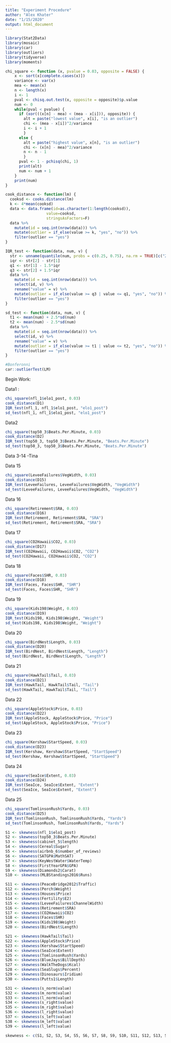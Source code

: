 ```yaml
---
title: "Experiment Procedure"
author: "Alex Khater"
date: "1/15/2020"
output: html_document
---
```

```r
library(Stat2Data)
library(mosaic)
library(car)
library(outliers)
library(tidyverse)
library(moments)
```



```r
chi_square <- function (x, pvalue = 0.03, opposite = FALSE) {
    x <- sort(x[complete.cases(x)])
    variance <- var(x)
    mea <- mean(x)
    n <- length(x)
    i <- 1
    pval <- chisq.out.test(x, opposite = opposite)$p.value
    num <- 0
    while(pval < pvalue) {
      if (xor(((x[n] - mea) < (mea - x[i])), opposite)) {
        alt = paste("lowest value", x[i], "is an outlier")
        chi <- (mea - x[i])^2/variance
        i <- i + 1
        }
      else {
        alt = paste("highest value", x[n], "is an outlier")
        chi <- (x[n] - mea)^2/variance
        n <- n - 1
        }
      pval <- 1 - pchisq(chi, 1)
      print(alt)
      num <- num + 1
    }
    print(num)
}
```

```r
cook_distance <- function(lm) {
  cooksd <- cooks.distance(lm)
  k <- 4*mean(cooksd)
  data <- data.frame(id=as.character(1:length(cooksd)), 
                  value=cooksd, 
                  stringsAsFactors=F)
  data %>%
    mutate(id = seq.int(nrow(data))) %>%
    mutate(outlier = if_else(value >= k, "yes", "no")) %>%
    filter(outlier == "yes")
}
```


```r
IQR_test <- function(data, num, v) {
  str <- unname(quantile(num, probs = c(0.25, 0.75), na.rm = TRUE)[c("25%", "75%")])
  iqr <- str[2] - str[1]
  q1 <- str[1] - 1.5*iqr
  q3 <- str[2] + 1.5*iqr
  data %>%
    mutate(id = seq.int(nrow(data))) %>%
    select(id, v) %>%
    rename("value" = v) %>%
    mutate(outlier = if_else(value >= q3 | value <= q1, "yes", "no")) %>%
    filter(outlier == "yes")
}
```

```r
sd_test <- function(data, num, v) {
  t1 <- mean(num) + 2.5*sd(num)
  t2 <- mean(num) - 2.5*sd(num)
  data %>%
    mutate(id = seq.int(nrow(data))) %>%
    select(id, v) %>%
    rename("value" = v) %>%
    mutate(outlier = if_else(value >= t1 | value <= t2, "yes", "no")) %>%
    filter(outlier == "yes")
}
```

```r
#Bonferonni
car::outlierTest(LM)
```

Begin Work:

Data1 :
```r
chi_square(nfl_1$elo1_post, 0.03)
cook_distance(D1)
IQR_test(nfl_1, nfl_1$elo1_post, "elo1_post")
sd_test(nfl_1, nfl_1$elo1_post, "elo1_post")
```

Data2
```r
chi_square(top50_3$Beats.Per.Minute, 0.03)
cook_distance(D2)
IQR_test(top50_3, top50_3$Beats.Per.Minute, "Beats.Per.Minute")
sd_test(top50_3, top50_3$Beats.Per.Minute, "Beats.Per.Minute")

```

Data 3-14 -Tina

Data 15
```r
chi_square(LeveeFailures$VegWidth, 0.03)
cook_distance(D15)
IQR_test(LeveeFailures, LeveeFailures$VegWidth, "VegWidth")
sd_test(LeveeFailures, LeveeFailures$VegWidth, "VegWidth")
```
Data 16
```r
chi_square(Retirement$SRA, 0.03)
cook_distance(D16)
IQR_test(Retirement, Retirement$SRA, "SRA")
sd_test(Retirement, Retirement$SRA, "SRA")
```
Data 17
```r
chi_square(CO2Hawaii$CO2, 0.03)
cook_distance(D17)
IQR_test(CO2Hawaii, CO2Hawaii$CO2, "CO2")
sd_test(CO2Hawaii, CO2Hawaii$CO2, "CO2")
```
Data 18
```r
chi_square(Faces$SHR, 0.03)
cook_distance(D18)
IQR_test(Faces, Faces$SHR, "SHR")
sd_test(Faces, Faces$SHR, "SHR")
```

Data 19
```r
chi_square(Kids198$Weight, 0.03)
cook_distance(D19)
IQR_test(Kids198, Kids198$Weight, "Weight")
sd_test(Kids198, Kids198$Weight, "Weight")
```
Data 20
```r
chi_square(BirdNest$Length, 0.03)
cook_distance(D20)
IQR_test(BirdNest, BirdNest$Length, "Length")
sd_test(BirdNest, BirdNest$Length, "Length")
```
Data 21
```r
chi_square(HawkTail$Tail, 0.03)
cook_distance(D21)
IQR_test(HawkTail, HawkTail$Tail, "Tail")
sd_test(HawkTail, HawkTail$Tail, "Tail")
```
Data 22
```r
chi_square(AppleStock$Price, 0.03)
cook_distance(D22)
IQR_test(AppleStock, AppleStock$Price, "Price")
sd_test(AppleStock, AppleStock$Price, "Price")
```
Data 23
```r
chi_square(Kershaw$StartSpeed, 0.03)
cook_distance(D23)
IQR_test(Kershaw, Kershaw$StartSpeed, "StartSpeed")
sd_test(Kershaw, Kershaw$StartSpeed, "StartSpeed")
```
Data 24
```r
chi_square(SeaIce$Extent, 0.03)
cook_distance(D24)
IQR_test(SeaIce, SeaIce$Extent, "Extent")
sd_test(SeaIce, SeaIce$Extent, "Extent")
```

Data 25
```r
chi_square(TomlinsonRush$Yards, 0.03)
cook_distance(D25)
IQR_test(TomlinsonRush, TomlinsonRush$Yards, "Yards")
sd_test(TomlinsonRush, TomlinsonRush$Yards, "Yards")

```

```r
S1 <- skewness(nfl_1$elo1_post)
S2 <- skewness(top50_3$Beats.Per.Minute)
S3 <- skewness(cabinet_5$length)
S4 <- skewness(Cereal$Sugar)
S5 <- skewness(airbnb_6$number_of_reviews)
S6 <- skewness(SATGPA$MathSAT)
S7 <- skewness(KeyWestWater$WaterTemp)
S8 <- skewness(FirstYearGPA$GPA)
S9 <- skewness(Diamonds2$Carat)
S10 <- skewness(MLBStandings2016$Runs)
```

```r
S11 <- skewness(PeaceBridge2012$Traffic)
S12 <- skewness(Perch$Weight)
S13 <- skewness(Houses$Price)
S14 <- skewness(Fertility$E2)
S15 <- skewness(LeveeFailures$ChannelWidth)
S16 <- skewness(Retirement$SRA)
S17 <- skewness(CO2Hawaii$CO2)
S18 <- skewness(Faces$SHR)
S19 <- skewness(Kids198$Weight)
S20 <- skewness(BirdNest$Length)
```



```r
S21 <- skewness(HawkTail$Tail)
S22 <- skewness(AppleStock$Price)
S23 <- skewness(Kershaw$StartSpeed)
S24 <- skewness(SeaIce$Extent)
S25 <- skewness(TomlinsonRush$Yards)
S26 <- skewness(BlueJays$BillDepth)
S27 <- skewness(WalkTheDogs$Kcal)
S28 <- skewness(SeaSlugs$Percent)
S29 <- skewness(Dinosaurs$Iridium)
S30 <- skewness(Putts1$Length)
```

```r
S31 <- skewness(s_norm$value)
S32 <- skewness(m_norm$value)
S33 <- skewness(l_norm$value)
S34 <- skewness(s_right$value)
S35 <- skewness(m_right$value)
S36 <- skewness(l_right$value)
S37 <- skewness(s_left$value)
S38 <- skewness(m_left$value)
S39 <- skewness(l_left$value)
```



```r
skewness <- c(S1, S2, S3, S4, S5, S6, S7, S8, S9, S10, S11, S12, S13, S14, S15, S16, S17, S18, S19, S20, S21, S22, S23, S24, S25, S26, S27, S28, S29, S30, S31, S32, S33, S34, S35, S36, S37, S38, S39)
```


```r

```


